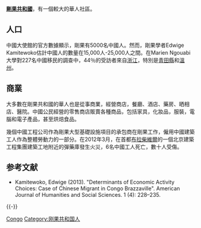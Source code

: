 '''[[剛果共和國|剛果共和國]]'''，有一個較大的華人社區。

==人口==
中國大使館的官方數據顯示，剛果有5000名中國人。然而，剛果學者Edwige Kamitewoko估計中國人的數量在15,000人-25,000人之間。在Marien Ngouabi大學對227名中國移民的調查中，44％的受訪者來自[[浙江|浙江]]，特別是[[青田縣|青田縣]]和[[溫州|溫州]]。

==商業==
大多數在剛果共和國的華人也是從事商業，經營商店，餐廳、酒店、藥房、晒相店、醫院。中國公民經營的零售商店販賣各種商品，包括家具，化妝品，服裝，電腦和電子產品，甚至烘焙食品。

幾個中國工程公司作為剛果大型基礎設施項目的承包商在剛果工作，僱用中國建築工人作為整體勞動力的一部分。在2012年3月，在首都[[布拉柴維爾|布拉柴維爾]]的一個北京建築工程集團建築工地附近的彈藥庫發生火災，6名中國工人死亡，數十人受傷。

== 参考文献 ==
{{Reflist}}
{{refbegin}}
* Kamitewoko, Edwige (2013). "Determinants of Economic Activity Choices: Case of Chinese Migrant in Congo Brazzaville". American Journal of Humanities and Social Sciences. 1 (4): 228–235.
{{refend}}

{{-}}
{{華人}}

[[Category:各国华人|Congo]]
[[Category:刚果共和国人|Category:刚果共和国人]]